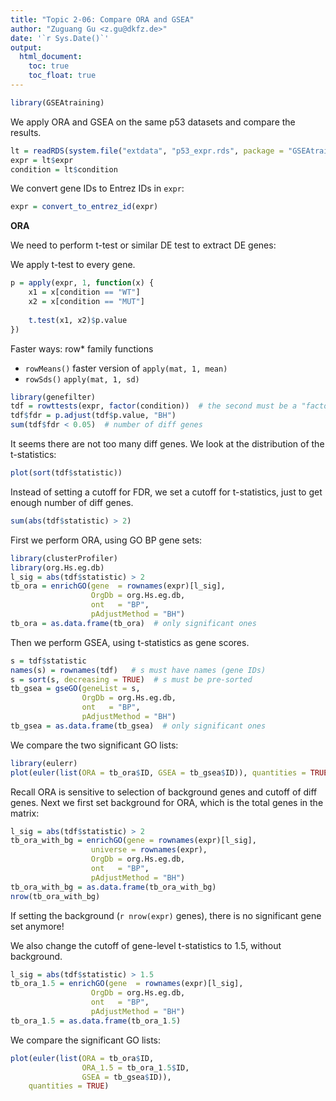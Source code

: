 ```yaml
---
title: "Topic 2-06: Compare ORA and GSEA"
author: "Zuguang Gu <z.gu@dkfz.de>"
date: '`r Sys.Date()`'
output:
  html_document:
    toc: true
    toc_float: true
---
```


```r
library(GSEAtraining)
```


We apply ORA and GSEA on the same p53 datasets and compare the results.

```r
lt = readRDS(system.file("extdata", "p53_expr.rds", package = "GSEAtraining"))
expr = lt$expr
condition = lt$condition
```

We convert gene IDs to Entrez IDs in `expr`:

```r
expr = convert_to_entrez_id(expr)
```

**ORA**

We need to perform t-test or similar DE test to extract DE genes:

We apply t-test to every gene.

```r
p = apply(expr, 1, function(x) {
    x1 = x[condition == "WT"]
    x2 = x[condition == "MUT"]
    
    t.test(x1, x2)$p.value
})
```


Faster ways: row* family functions

- `rowMeans()`  faster version of `apply(mat, 1, mean)`
- `rowSds()`    `apply(mat, 1, sd)`

```r
library(genefilter)
tdf = rowttests(expr, factor(condition))  # the second must be a "factor"
tdf$fdr = p.adjust(tdf$p.value, "BH")
sum(tdf$fdr < 0.05)  # number of diff genes
```

It seems there are not too many diff genes. We look at the distribution of the t-statistics:

```r
plot(sort(tdf$statistic))
```

Instead of setting a cutoff for FDR, we set a cutoff for t-statistics, just to get
enough number of diff genes.

```r
sum(abs(tdf$statistic) > 2)
```

First we perform ORA, using GO BP gene sets:

```r
library(clusterProfiler)
library(org.Hs.eg.db)
l_sig = abs(tdf$statistic) > 2
tb_ora = enrichGO(gene  = rownames(expr)[l_sig],
                  OrgDb = org.Hs.eg.db,
                  ont   = "BP",
                  pAdjustMethod = "BH")
tb_ora = as.data.frame(tb_ora)  # only significant ones
```


Then we perform GSEA, using t-statistics as gene scores. 

```r
s = tdf$statistic
names(s) = rownames(tdf)   # s must have names (gene IDs)
s = sort(s, decreasing = TRUE)  # s must be pre-sorted
tb_gsea = gseGO(geneList = s, 
                OrgDb = org.Hs.eg.db,
                ont   = "BP",
                pAdjustMethod = "BH")
tb_gsea = as.data.frame(tb_gsea)  # only significant ones
```

We compare the two significant GO lists:

```r
library(eulerr)
plot(euler(list(ORA = tb_ora$ID, GSEA = tb_gsea$ID)), quantities = TRUE)
```

Recall ORA is sensitive to selection of background genes and cutoff of diff genes.
Next we first set background for ORA, which is the total genes in the matrix:

```r
l_sig = abs(tdf$statistic) > 2
tb_ora_with_bg = enrichGO(gene = rownames(expr)[l_sig],
                  universe = rownames(expr),
                  OrgDb = org.Hs.eg.db,
                  ont   = "BP",
                  pAdjustMethod = "BH")
tb_ora_with_bg = as.data.frame(tb_ora_with_bg)
nrow(tb_ora_with_bg)
```

If setting the background (`r nrow(expr)` genes), there is no significant gene set anymore!

We also change the cutoff of gene-level t-statistics to 1.5, without background.

```r
l_sig = abs(tdf$statistic) > 1.5
tb_ora_1.5 = enrichGO(gene  = rownames(expr)[l_sig],
                  OrgDb = org.Hs.eg.db,
                  ont   = "BP",
                  pAdjustMethod = "BH")
tb_ora_1.5 = as.data.frame(tb_ora_1.5)
```

We compare the significant GO lists:

```r
plot(euler(list(ORA = tb_ora$ID, 
                ORA_1.5 = tb_ora_1.5$ID, 
                GSEA = tb_gsea$ID)), 
    quantities = TRUE)
```